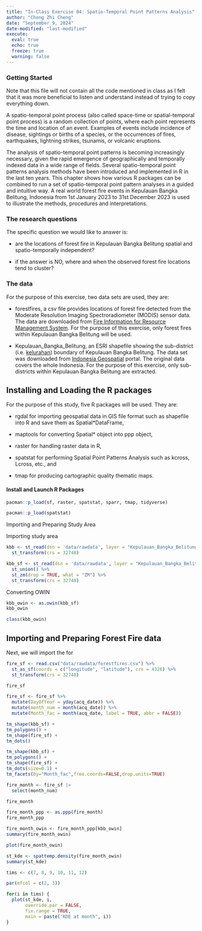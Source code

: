 ```yaml
---
title: "In-Class Exercise 04: Spatio-Temporal Point Patterns Analysis"
author: "Chong Zhi Cheng"
date: "September 9, 2024"
date-modified: "last-modified"
execute:
  eval: true
  echo: true
  freeze: true
  warning: false
---
```


### Getting Started

Note that this file will not contain all the code mentioned in class as I felt that it was more beneficial to listen and understand instead of trying to copy everything down.

A spatio-temporal point process (also called space-time or spatial-temporal point process) is a random collection of points, where each point represents the time and location of an event. Examples of events include incidence of disease, sightings or births of a species, or the occurrences of fires, earthquakes, lightning strikes, tsunamis, or volcanic eruptions.

The analysis of spatio-temporal point patterns is becoming increasingly necessary, given the rapid emergence of geographically and temporally indexed data in a wide range of fields. Several spatio-temporal point patterns analysis methods have been introduced and implemented in R in the last ten years. This chapter shows how various R packages can be combined to run a set of spatio-temporal point pattern analyses in a guided and intuitive way. A real world forest fire events in Kepulauan Bangka Belitung, Indonesia from 1st January 2023 to 31st December 2023 is used to illustrate the methods, procedures and interpretations.

### **The research questions**

The specific question we would like to answer is:

-   are the locations of forest fire in Kepulauan Bangka Belitung spatial and spatio-temporally independent?

-   if the answer is NO, where and when the observed forest fire locations tend to cluster?

### **The data**

For the purpose of this exercise, two data sets are used, they are:

-   forestfires, a csv file provides locations of forest fire detected from the Moderate Resolution Imaging Spectroradiometer (MODIS) sensor data. The data are downloaded from [Fire Information for Resource Management System](https://firms.modaps.eosdis.nasa.gov/download/). For the purpose of this exercise, only forest fires within Kepulauan Bangka Belitung will be used.

-   Kepulauan_Bangka_Belitung, an ESRI shapefile showing the sub-district (i.e. [kelurahan](https://en.wikipedia.org/wiki/Villages_of_Indonesia)) boundary of Kepulauan Bangka Belitung. The data set was downloaded from [Indonesia Geospatial](https://www.indonesia-geospasial.com/2023/05/download-shapefile-batas-administrasi.html) portal. The original data covers the whole Indonesia. For the purpose of this exercise, only sub-districts within Kepulauan Bangka Belitung are extracted.

## **Installing and Loading the R packages**

For the purpose of this study, five R packages will be used. They are:

-   rgdal for importing geospatial data in GIS file format such as shapefile into R and save them as Spatial\*DataFrame,

-   maptools for converting Spatial\* object into ppp object,

-   raster for handling raster data in R,

-   spatstat for performing Spatial Point Patterns Analysis such as kcross, Lcross, etc., and

-   tmap for producing cartographic quality thematic maps.

#### Install and Launch R Packages

```r
pacman::p_load(sf, raster, spatstat, sparr, tmap, tidyverse)
```

```r
pacman::p_load(spatstat)
```

Importing and Preparing Study Area

Importing study area

```r
kbb <- st_read(dsn = 'data/rawdata', layer = "Kepulauan_Bangka_Belitung") %>%
  st_transform(crs = 32748)
```

```r
kbb_sf <- st_read(dsn = 'data/rawdata', layer = "Kepulauan_Bangka_Belitung") %>%
  st_union() %>%
  st_zm(drop = TRUE, what = "ZM") %>%
  st_transform(crs = 32748)
```

Converting OWIN

```r
kbb_owin <- as.owin(kbb_sf)
kbb_owin
```

```r
class(kbb_owin)
```

## Importing and Preparing Forest Fire data

Next, we will import the for

```r
fire_sf <- read.csv("data/rawdata/forestfires.csv") %>%
  st_as_sf(coords = c("longitude", "latitude"), crs = 4326) %>%
  st_transform(crs = 32748)


```

```r
fire_sf
```

```r
fire_sf <- fire_sf %>%
  mutate(DayOfYear = yday(acq_date)) %>%
  mutate(month_num = month(acq_date)) %>%
  mutate(Month_fac = month(acq_date, label = TRUE, abbr = FALSE))
```

```r
tm_shape(kbb_sf) +   
tm_polygons() +
tm_shape(fire_sf) + 
tm_dots()
```

```r
tm_shape(kbb_sf) +   
tm_polygons() +   
tm_shape(fire_sf) +   
tm_dots(size=0.1) +   
tm_facets(by="Month_fac",free.coords=FALSE,drop.units=TRUE)
```

```r
fire_month <- fire_sf |>
  select(month_num)

fire_month
```

```r
fire_month_ppp <- as.ppp(fire_month)
fire_month_ppp
```

```r
fire_month_owin <- fire_month_ppp[kbb_owin] 
summary(fire_month_owin)
```

```r
plot(fire_month_owin)
```

```r
st_kde <- spattemp.density(fire_month_owin)
summary(st_kde)
```

```r
tims <- c(7, 8, 9, 10, 11, 12)

par(mfcol = c(2, 3))

for(i in tims) {
  plot(st_kde, i,
       override.par = FALSE,
       fix.range = TRUE,
       main = paste("KDE at month", i))
}
```
